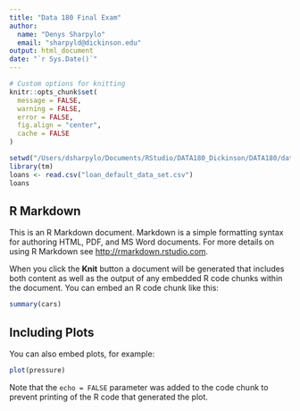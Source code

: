 ```yaml
---
title: "Data 180 Final Exam"
author: 
  name: "Denys Sharpylo"
  email: "sharpyld@dickinson.edu"
output: html_document
date: "`r Sys.Date()`"
---
```


```r
# Custom options for knitting
knitr::opts_chunk$set(
  message = FALSE,
  warning = FALSE,
  error = FALSE, 
  fig.align = "center",
  cache = FALSE
) 
```



```r
setwd("/Users/dsharpylo/Documents/RStudio/DATA180_Dickinson/DATA180/data")
library(tm)
loans <- read.csv("loan_default_data_set.csv")
loans


```







## R Markdown

This is an R Markdown document. Markdown is a simple formatting syntax for authoring HTML, PDF, and MS Word documents. For more details on using R Markdown see <http://rmarkdown.rstudio.com>.

When you click the **Knit** button a document will be generated that includes both content as well as the output of any embedded R code chunks within the document. You can embed an R code chunk like this:

```r
summary(cars)
```

## Including Plots

You can also embed plots, for example:

```r
plot(pressure)
```

Note that the `echo = FALSE` parameter was added to the code chunk to prevent printing of the R code that generated the plot.
